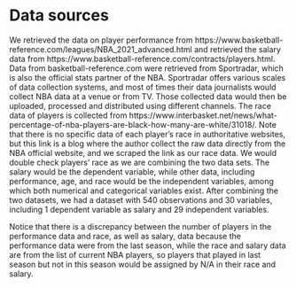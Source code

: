 # Data sources

We retrieved the data on player performance from https://www.basketball-reference.com/leagues/NBA_2021_advanced.html and retrieved the salary data from https://www.basketball-reference.com/contracts/players.html. Data from basketball-reference.com were retrieved from Sportradar, which is also the official stats partner of the NBA. Sportradar offers various scales of data collection systems, and most of times their data journalists would collect NBA data at a venue or from TV. Those collected data would then be uploaded, processed and distributed using different channels. The race data of players is collected from https://www.interbasket.net/news/what-percentage-of-nba-players-are-black-how-many-are-white/31018/. Note that there is no specific data of each player’s race in authoritative websites, but this link is a blog where the author collect the raw data directly from the NBA official website, and we scraped the link as our race data. We would double check players’ race as we are combining the two data sets. 
The salary would be the dependent variable, while other data, including performance, age, and race would be the independent variables, among which both numerical and categorical variables exist. After combining the two datasets, we had a dataset with 540 observations and
30 variables, including 1 dependent variable as salary and 29 independent variables. 

Notice that there is a discrepancy between the number of players in the performance data and race, as well as salary, data because the performance data were from the last season, while the race and salary data are from the list of current NBA players, so players that played in last season but not in this season would be assigned by N/A in their race and salary. 
